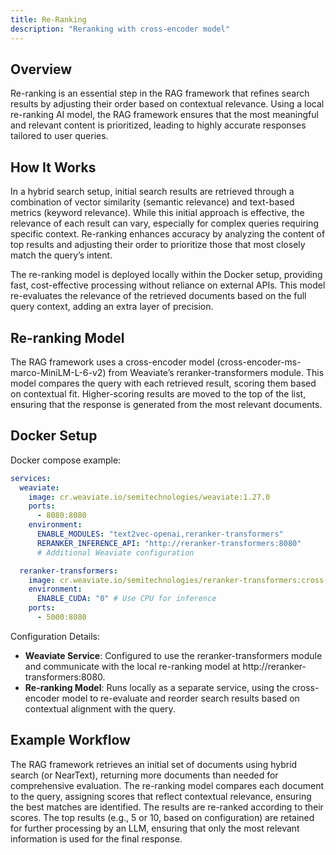 ```yaml
---
title: Re-Ranking
description: "Reranking with cross-encoder model"
---
```


## Overview

Re-ranking is an essential step in the RAG framework that refines search results by adjusting their order based on contextual relevance. Using a local re-ranking AI model, the RAG framework ensures that the most meaningful and relevant content is prioritized, leading to highly accurate responses tailored to user queries.

## How It Works

In a hybrid search setup, initial search results are retrieved through a combination of vector similarity (semantic relevance) and text-based metrics (keyword relevance). While this initial approach is effective, the relevance of each result can vary, especially for complex queries requiring specific context. Re-ranking enhances accuracy by analyzing the content of top results and adjusting their order to prioritize those that most closely match the query’s intent.

The re-ranking model is deployed locally within the Docker setup, providing fast, cost-effective processing without reliance on external APIs. This model re-evaluates the relevance of the retrieved documents based on the full query context, adding an extra layer of precision.

## Re-ranking Model

The RAG framework uses a cross-encoder model (cross-encoder-ms-marco-MiniLM-L-6-v2) from Weaviate’s reranker-transformers module. This model compares the query with each retrieved result, scoring them based on contextual fit. Higher-scoring results are moved to the top of the list, ensuring that the response is generated from the most relevant documents.

## Docker Setup

Docker compose example:

```yaml
services:
  weaviate:
    image: cr.weaviate.io/semitechnologies/weaviate:1.27.0
    ports:
      - 8080:8080
    environment:
      ENABLE_MODULES: "text2vec-openai,reranker-transformers"
      RERANKER_INFERENCE_API: "http://reranker-transformers:8080"
      # Additional Weaviate configuration

  reranker-transformers:
    image: cr.weaviate.io/semitechnologies/reranker-transformers:cross-encoder-ms-marco-MiniLM-L-6-v2
    environment:
      ENABLE_CUDA: "0" # Use CPU for inference
    ports:
      - 5000:8080
```

Configuration Details:

- **Weaviate Service**: Configured to use the reranker-transformers module and communicate with the local re-ranking model at http://reranker-transformers:8080.
- **Re-ranking Model**: Runs locally as a separate service, using the cross-encoder model to re-evaluate and reorder search results based on contextual alignment with the query.

## Example Workflow

<Steps>
  <Step title="Initial Retrieval">
    The RAG framework retrieves an initial set of documents using hybrid search
    (or NearText), returning more documents than needed for comprehensive
    evaluation.
  </Step>
  <Step title="Re-ranking with Cross-encoder">
    The re-ranking model compares each document to the query, assigning scores
    that reflect contextual relevance, ensuring the best matches are identified.
  </Step>
  <Step title="Re-ordered Results">
    The results are re-ranked according to their scores. The top results (e.g.,
    5 or 10, based on configuration) are retained for further processing by an
    LLM, ensuring that only the most relevant information is used for the final
    response.
  </Step>
</Steps>
